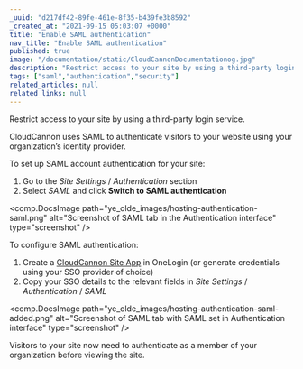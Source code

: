 ```yaml
---
_uuid: "d217df42-89fe-461e-8f35-b439fe3b8592"
_created_at: "2021-09-15 05:03:07 +0000"
title: "Enable SAML authentication"
nav_title: "Enable SAML authentication"
published: true
image: "/documentation/static/CloudCannonDocumentationog.jpg"
description: "Restrict access to your site by using a third-party login service."
tags: ["saml","authentication","security"]
related_articles: null
related_links: null
---
```


Restrict access to your site by using a third-party login service.

CloudCannon uses SAML to authenticate visitors to your website using your organization’s identity provider.

To set up SAML account authentication for your site:

1. Go to the *Site Settings* / *Authentication* section
2. Select *SAML* and click **Switch to SAML authentication**

<comp.DocsImage path="ye_olde_images/hosting-authentication-saml.png" alt="Screenshot of SAML tab in the Authentication interface" type="screenshot" />

To configure SAML authentication:

1. Create a [CloudCannon Site App](https://www.onelogin.com/connector/cloudcannonsite-single-sign-on) in OneLogin (or generate credentials using your SSO provider of choice)
2. Copy your SSO details to the relevant fields in *Site Settings* / *Authentication* / *SAML*

<comp.DocsImage path="ye_olde_images/hosting-authentication-saml-added.png" alt="Screenshot of SAML tab with SAML set in Authentication interface" type="screenshot" />

Visitors to your site now need to authenticate as a member of your organization before viewing the site.
